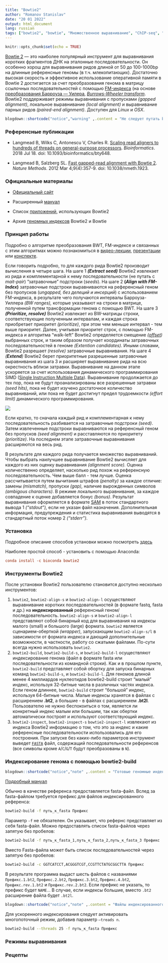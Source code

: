 ```yaml
---
title: "Bowtie2"
author: "Romanov Stanislav"
date: "20 01 2022"
output: html_document
lang: russian
tags: ["bowtie2", "bowtie", "Множественное выравнивание", "ChIP-seq", "Fastq alignment"]
---
```


```r
knitr::opts_chunk$set(echo = TRUE)
```

[Bowtie 2](http://bowtie-bio.sourceforge.net/bowtie2/index.shtml) --- это наиболее популярный инструмент для выравнивания коротких фрагментов ДНК на эталонные последовательности. Он особенно хорош для выравнивания ридов длиной от 50 до 100-1000bp на длинные референсные геномы (в т.ч. млекопитающих). Достаточно высокая скорость и эффективное использование оперативной памяти в Bowtie 2 достигается за счет преобразования генома в матрицу ссылочных последовательностей с помощью [FM-индекса](http://en.wikipedia.org/wiki/FM-index) (на основе [преобразования Барроуза --- Уилера](https://mf.grsu.by/UchProc/livak/po/comprsite/theory_bwt.html), [*Burrows-Wheeler transform*](https://ru.wikipedia.org/wiki/%D0%9F%D1%80%D0%B5%D0%BE%D0%B1%D1%80%D0%B0%D0%B7%D0%BE%D0%B2%D0%B0%D0%BD%D0%B8%D0%B5_%D0%91%D0%B0%D1%80%D1%80%D0%BE%D1%83%D0%B7%D0%B0_%E2%80%94_%D0%A3%D0%B8%D0%BB%D0%B5%D1%80%D0%B0#:~:text=%D0%9F%D1%80%D0%B5%D0%BE%D0%B1%D1%80%D0%B0%D0%B7%D0%BE%D0%B2%D0%B0%D0%BD%D0%B8%D0%B5%20%D0%91%D0%B0%D1%80%D1%80%D0%BE%D1%83%D0%B7%D0%B0%20%E2%80%94%20%D0%A3%D0%B8%D0%BB%D0%B5%D1%80%D0%B0%20(Burrows%2D,BWT%20%D0%B8%D1%81%D0%BF%D0%BE%D0%BB%D1%8C%D0%B7%D1%83%D0%B5%D1%82%D1%81%D1%8F%20%D0%B2%20%D0%B0%D1%80%D1%85%D0%B8%D0%B2%D0%B0%D1%82%D0%BE%D1%80%D0%B5%20bzip2.),%20*BWT*). Bowtie2 поддерживает режимы выравнивания с пропусками *(gapped alignment)*, локальное выравнивание *(local alignment)* и выравнивание парных ридов *(paired-end alignment)*. Доступен для *Linux* и *OSX*.

```r
blogdown::shortcode("notice","warning" ,.content = "Не следует путать bowtie2 с bowtie. Хотя последний инструмент является предшественником bowtie2, в нем имеется ряд недостатков: отсутствует возможность локального выравнивания (то есть все риды должны выравниваниваться полностью от начала до конца), режим выравнивания парных ридов ограничен и не предназначен для выравнивания дискордантных ридов, отсутсвует поддержка вырожденных символов (например, N). Bowtie обладает низкой эффективностью при выравнивании ридов длинее 50 пар и не способен выравнивать риды длинее 1000 пар. Важно понимать, что геномные индексы, произведенные Bowtie2 и Bowtie взаимозаменяемы только начиная с версии Bowtie v1.2.3.")
```

### Референсные публикации

-   Langmead B, Wilks C, Antonescu V, Charles R. [Scaling read aligners to hundreds of threads on general-purpose processors](https://doi.org/10.1093/bioinformatics/bty648). *Bioinformatics*. 2018 Jul 18. doi: 10.1093/bioinformatics/bty648.

-   Langmead B, Salzberg SL. [Fast gapped-read alignment with Bowtie 2](https://www.nature.com/articles/nmeth.1923). *Nature Methods*. 2012 Mar 4;9(4):357-9. doi: 10.1038/nmeth.1923.

### Официальные материалы

-   [Официальный сайт](http://bowtie-bio.sourceforge.net/bowtie2/index.shtml)

-   Расширенный [мануал](http://bowtie-bio.sourceforge.net/bowtie2/manual.shtml)

-   Список [приложений](http://bowtie-bio.sourceforge.net/bowtie2/other_tools.shtml), использующих Bowtie2

-   Архив [геномных индексов](https://benlangmead.github.io/aws-indexes/bowtie) Bowtie2 и Bowtie

### Принцип работы

Подробно о алгоритме преобразования BWT, FM-индексе и связанных с этим алгоритмах можно познакомиться в [видео-лекции](https://www.youtube.com/watch?v=P3ORBMon8aw), [презентации](https://www.cs.jhu.edu/~langmea/resources/lecture_notes/bwt_and_fm_index.pdf) или [конспекте](https://www.cs.cmu.edu/~15451-f18/lectures/lec25-bwt.pdf).

Если говорить подробно, то для каждого рида Bowtie2 производит вычисления в четыре шага. На шаге 1 ***(Extract seed)*** Bowtie2 извлекает из рида и комплементарной к нему последовательности (не путать с *mait-pair*) "затравочные" подстроки (*seeds*). На шаге 2 **(*Align with FM-Index*)** затравочные подстроки выравниваются на референсный геном без пропусков (*ungapped, без делеций и инсерций*) с использованием FM-индекса, в результате чего получаются интервалы Барроуза-Уиллера *(BW ranges),* которые указывают на строки в матрице, полученной путем трансформации генома с помощью BWT. На шаге 3 ***(Prioritize, resolve)*** Bowtie2 извлекает из BW-матрицы строки, соответствующие полученным интервалам, и каждая строка приобретает приоритет *(prioritize)*, при этом чем меньше интервал - тем выше приоритет. Далее, учитывая приоритет строк, с помощью FM-индекса и алгоритма "walk-left" Bowtie2 определяется смещение *([offset](https://ru.wikipedia.org/wiki/%D0%A1%D0%BC%D0%B5%D1%89%D0%B5%D0%BD%D0%B8%D0%B5_(%D0%B8%D0%BD%D1%84%D0%BE%D1%80%D0%BC%D0%B0%D1%82%D0%B8%D0%BA%D0%B0)#:~:text=%D0%92%20%D0%B8%D0%BD%D1%84%D0%BE%D1%80%D0%BC%D0%B0%D1%82%D0%B8%D0%BA%D0%B5%2C%20%D1%81%D0%BC%D0%B5%D1%89%D0%B5%D0%BD%D0%B8%D0%B5%20%D0%B2%D0%BD%D1%83%D1%82%D1%80%D0%B8%20%D0%BC%D0%B0%D1%81%D1%81%D0%B8%D0%B2%D0%B0,%D0%BE%D0%B4%D0%BD%D0%BE%D0%B3%D0%BE%20%D0%B8%20%D1%82%D0%BE%D0%B3%D0%BE%20%D0%B6%D0%B5%20%D0%BE%D0%B1%D1%8A%D0%B5%D0%BA%D1%82%D0%B0.))* выбранных строк, и таким образом получает координаты затравочных последовательностей в геноме *(Extention candidates).* Иными словами, Bowtie2 разрешает *(resolve)* затравочные выравнивания. На шаге 4 *(**Extend**)* Bowtie2 берет приоритетные разрешенные затравочные выравнивания из шага 3 и расширяет выравнивание рида на всю окрестность вблизи затравки. Выравнивание на данном этапе ускоряется за счет использования динамического программирования SIMD ([Single Instruction Multiple Data](https://ru.wikipedia.org/wiki/SIMD)). Выравнивание продолжается до тех пор, пока не будут проанализированы все разрешенные затравки *(seed hits)*, пока не будет изучено достаточное количество выравниваний, или пока не будет достигнут предел трудоемкости *(effort limit)* динамического программирования.

![](/Bioinformatics/Bowtie2.files/workflow.png?width=40pc)

Если кратко, то сначала каждый рид и комплементарная к нему последовательность разбивается на затравочные подстроки *(seed)*. Затем извлеченные подстроки выравниваются на референсный геном без пропусков *(seed alignment)* и расставляются по приоритету *(prioritize)*. На последнем этапе затравочные выравнивания расширяются на весь рид.

В результате для каждого рида получается множество выравниваний. Чтобы выбрать наилучшее выравнивание Bowtie2 вычисляет для каждого из них оценку выравнивания *(alignment score).* Оценка количественно определяет, насколько рид похож на референсную последовательность. Чем выше балл - тем лучше. Оценка рассчитывается путем вычитания штрафов *(penalty)* за каждое отличие: замены *(mismatch)*, пропуски *(gap),* наличие вырожденных символов *(ambigous characters)*. В режиме локального выравнивания, за каждое совпадение к оценке добавляется бонус *(bonus)*. Результат выравнивания оформляется в формате [SAM](https://ru.wikipedia.org/wiki/SAMtools) в поток стандартного вывода 1 *("stdout"),* если не указан файл назначения. Дополнительная информация, предупреждения и статистика выравнивания выводятся в стандартный поток номер 2 *("stderr").*

### Установка

Подробное описание способов установки можно посмотреть [здесь](https://www.metagenomics.wiki/tools/bowtie2/install)

Наиболее простой способ - установить с помощью Anaconda:

``` .toml
conda install -c bioconda bowtie2
```

### Инструменты Bowtie2

После установки Bowtie2 пользователю становится доступно несколько инструментов:

1.  `bowtie2`, `bowtie2-align-s` и `bowtie2-align-l` осуществляют выравнивание коротких последовательностей (в формате fastq, fasta и др.) на **индексированный** референсный геном/последовательность. `bowtie2-align-s` и `bowtie2-align-l` представляют собой бинарный код для выравнивания на индексы малого (small) и большого (large) формата. `bowtie2` является сценарием-оберткой *(wrapper)*, запускающим `bowtie2-align-s/l` в зависимости от формата индекса и дающий дополнительные возможности, в частности, работу со сжатыми файлами. По-сути всегда нужно использовать `bowtie2`.
2.  `bowtie2-build`, `bowtie2-build-s`, и `bowtie2-build-l` осуществляют индексирование генома (файл в формате fasta или последовательности из командной строки). Как и в прошлом пункте, `bowtie2-build` представляет собой обортку для запуска бинарных команд `bowtie2-build-s`, и `bowtie2-build-l`. Для геномов длиной менее 4 миллиардов нуклеотидов bowtie2-build строит "малый" индекс, используя 32-битные числа в различных частях индекса. Если геном длиннее, `bowtie2-build` строит "большой" индекс, используя 64-битные числа. Малые индексы хранятся в файлах с расширением **.bt2**, а большие - в файлах с расширением **.bt2l**. Пользователю не нужно беспокоиться о том, является ли конкретный индекс малым или большим, так как обертки автоматически построят и используют соответствующий индекс.
3.  `bowtie2-inspect`, `bowtie2-inspect-s` `bowtie2-inspect-l` извлекают из индекса Bowtie2 информацию о том, что это за индекс и какие референсные последовательности использовались для его построения. При запуске без каких-либо параметров инструмент выведет [`FASTA`](https://en.wikipedia.org/wiki/FASTA) файл, содержащий последовательности референсов (все символы кроме `A`/`C`/`G`/`T` будут преобразованы в `N`).

### Индексирование генома с помощью bowtie2-build

```r
blogdown::shortcode("notice","note" ,.content = "Готовые геномные индексы можно скачать с оффициального сайта bowtie-bio.sourceforge.net")
```

[Подробный мануал](http://bowtie-bio.sourceforge.net/bowtie2/manual.shtml#the-bowtie2-build-indexer)

Обычно в качестве референса предоставляется fasta-файл. Вслед за fasta-файлом требуется префикс для файлов индексированного референса:

``` .bash
bowtie2-build -f путь_к_fasta Префикс
```

Параметр `-f` не обязателен. Он указывает, что рефернс представляет из себя fasta-файл. Можно предоставлять список fasta-файлов через запятую без пробелов:

``` .bash
bowtie2-build -f путь_к_fasta_1,путь_к_fasta_2,путь_к_fasta_3 Префикс
```

Вместо Fasta-файла может быть список последовательностей через запятую без пробелов:

``` .bash
bowtie2-build -c GGTCATCCT,ACGGGTCGT,CCGTTCTATGCGGCTTA Префикс
```

В результате программа выдаст шесть файлов с названиями `Префикс.1.bt2`, `Префикс.2.bt2`, `Префикс.3.bt2`, `Префикс.4.bt2`, `Префикс.rev.1.bt2` и `Префикс.rev.2.bt2`. Если префикс не указать, то префикс будет `NAME.`. В случае, если индексы большие, вместо `.bt2` расширение файла будет `.bt2l`.

```r
blogdown::shortcode("notice","note" ,.content = "Файлы индексированного референса будут сохранены в директории, из которой была вызвана программа bowtie2-build")
```

Для ускоренного индексирования следует активировать многопоточный режим, добавив параметр `–treads n`.

``` .bash
bowtie2-build --threads 25 -f путь_к_fasta Префикс
```

### Режимы выравнивания

### Рецепты
